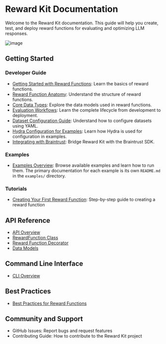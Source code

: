 # Reward Kit Documentation

Welcome to the Reward Kit documentation. This guide will help you create, test, and deploy reward functions for evaluating and optimizing LLM responses.

![image](main_screen.png)

## Getting Started

### Developer Guide
- [Getting Started with Reward Functions](developer_guide/getting_started.mdx): Learn the basics of reward functions.
- [Reward Function Anatomy](developer_guide/reward_function_anatomy.mdx): Understand the structure of reward functions.
- [Core Data Types](developer_guide/core_data_types.mdx): Explore the data models used in reward functions.
- [Evaluation Workflows](developer_guide/evaluation_workflows.mdx): Learn the complete lifecycle from development to deployment.
- [Dataset Configuration Guide](dataset_configuration_guide.md): Understand how to configure datasets using YAML.
- [Hydra Configuration for Examples](developer_guide/hydra_configuration.mdx): Learn how Hydra is used for configuration in examples.
- [Integrating with Braintrust](integrations/braintrust_integration.mdx): Bridge Reward Kit with the Braintrust SDK.

### Examples
- [Examples Overview](examples/examples_overview.mdx): Browse available examples and learn how to run them. The primary documentation for each example is its own `README.md` in the `examples/` directory.

### Tutorials
- [Creating Your First Reward Function](tutorials/creating_your_first_reward_function): Step-by-step guide to creating a reward function

## API Reference
- [API Overview](api_reference/api_overview.mdx)
- [RewardFunction Class](api_reference/reward_function_class.mdx)
- [Reward Function Decorator](api_reference/reward_function_decorator.mdx)
- [Data Models](api_reference/data_models.mdx)

## Command Line Interface
- [CLI Overview](cli_reference/cli_overview.mdx)

## Best Practices
- [Best Practices for Reward Functions](tutorials/best_practices.mdx)

## Community and Support
- GitHub Issues: Report bugs and request features
- Contributing Guide: How to contribute to the Reward Kit project

